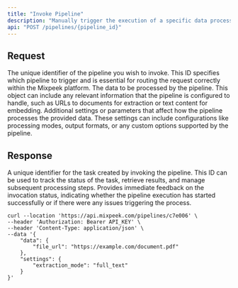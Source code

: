 ```yaml
---
title: "Invoke Pipeline"
description: "Manually trigger the execution of a specific data processing pipeline on the Mixpeek platform. This endpoint is designed for users who need to process data on-demand, allowing for immediate data transformation, embedding, or any other pipeline-specific operations. Ideal for scenarios where timely data processing is crucial."
api: "POST /pipelines/{pipeline_id}"
---
```


## Request

<ParamField path="pipeline_id" type="string" required>
  The unique identifier of the pipeline you wish to invoke. This ID specifies which pipeline to trigger and is essential for routing the request correctly within the Mixpeek platform.
</ParamField>

<ParamField body="data" type="object" optional>
  The data to be processed by the pipeline. This object can include any relevant information that the pipeline is configured to handle, such as URLs to documents for extraction or text content for embedding.
</ParamField>

<ParamField body="settings" type="object" optional>
  Additional settings or parameters that affect how the pipeline processes the provided data. These settings can include configurations like processing modes, output formats, or any custom options supported by the pipeline.
</ParamField>

## Response

<ResponseField name="task_id" type="string" required>
  A unique identifier for the task created by invoking the pipeline. This ID can be used to track the status of the task, retrieve results, and manage subsequent processing steps.
</ResponseField>

<ResponseField name="status" type="string" required>
  Provides immediate feedback on the invocation status, indicating whether the pipeline execution has started successfully or if there were any issues triggering the process.
</ResponseField>

<RequestExample>

```shell Shell
curl --location 'https://api.mixpeek.com/pipelines/c7e006' \
--header 'Authorization: Bearer API_KEY' \
--header 'Content-Type: application/json' \
--data '{
    "data": {
        "file_url": "https://example.com/document.pdf"
    },
    "settings": {
        "extraction_mode": "full_text"
    }
}'
```

</RequestExample>